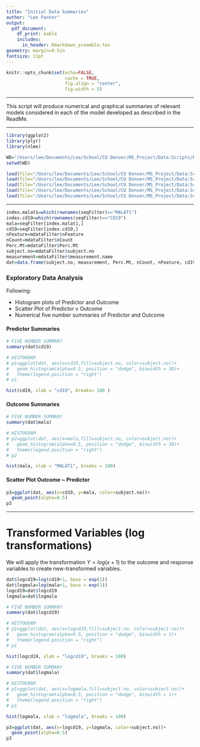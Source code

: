 ```yaml
---
title: "Initial Data Summaries"
author: "Lee Panter"
output: 
  pdf_document:
    df_print: kable
    includes:
      in_header: Rmarkdown_preamble.tex
geometry: margin=0.5in
fontsize: 11pt
---
```


<!------------------------------------------------------------------------------>
<!--  ####  KNITR Setup & Script Information   #### -->
<!------------------------------------------------------------------------------>

<!--  ####  KNITR Specs   #### -->
```r
knitr::opts_chunk$set(echo=FALSE, 
                      cache = TRUE, 
                      fig.align = "center",
                      fig.width = 5)
```
***

<!--  ####  Description   #### -->
\begin{center}
\LARGE{\underline{\textbf{Description}}}
\end{center}

This script will produce numerical and graphical summaries of relevant models considered in each of the model developed as described in the ReadMe.  

***

<!--  Packages -->  
```r
library(ggplot2)
library(plyr)
library(nlme)
```


<!--  Working Directory  -->       
```r
WD="/Users/lee/Documents/Lee/School/CU Denver/MS_Project/Data:Scripts/RBC/Modeling/InitialDataSummaries"
setwd(WD)
```


<!-- Data  &  Variables -->       
```r
load(file="/Users/lee/Documents/Lee/School/CU Denver/MS_Project/Data:Scripts/FinalData/InitialModels/InterceptOnly/alldatFilter.RData")
load(file="/Users/lee/Documents/Lee/School/CU Denver/MS_Project/Data:Scripts/FinalData/InitialModels/InterceptOnly/flowFilter.RData")
load(file="/Users/lee/Documents/Lee/School/CU Denver/MS_Project/Data:Scripts/FinalData/InitialModels/InterceptOnly/indseqFilter.RData")
load(file="/Users/lee/Documents/Lee/School/CU Denver/MS_Project/Data:Scripts/FinalData/InitialModels/InterceptOnly/mdataFilter.RData")
load(file="/Users/lee/Documents/Lee/School/CU Denver/MS_Project/Data:Scripts/FinalData/InitialModels/InterceptOnly/seqFilter.RData")
```
***
<!------------------------------------------------------------------------------>


<!------------------------------------------------------------------------------>
<!-- Begin Script -->       
<!------------------------------------------------------------------------------>
\begin{center}
\LARGE{\underline{\textbf{Begin Script}}}
\end{center}

\vspace{10pt}

```r
index.malat1=which(rownames(seqFilter)=="MALAT1")
index.cd19=which(rownames(seqFilter)=="CD19")
mala=seqFilter[index.malat1,]
cd19=seqFilter[index.cd19,]
nFeature=mdataFilter$nFeature
nCount=mdataFilter$nCount
Perc.Mt=mdataFilter$Perc.Mt
subject.no=mdataFilter$subject.no
measurement=mdataFilter$measurement.name
dat=data.frame(subject.no, measurement, Perc.Mt, nCount, nFeature, cd19, mala)
```


### Exploratory Data Analysis

Following:

* Histogram plots of Predictor and Outcome
* Scatter Plot of Predictor v Outcome
* Numerical five number summaries of Predictor and Outcome

#### Predictor Summaries
```r
# FIVE NUMBER SUMMARY
summary(dat$cd19)

# HISTOGRAM
# p1=ggplot(dat, aes(x=cd19,fill=subject.no, color=subject.no))+
#   geom_histogram(alpha=0.5, position = "dodge", binwidth = 30)+
#   theme(legend.position = "right")
# p1

hist(cd19, xlab = "cd19", breaks= 100 )
```

#### Outcome Summaries
```r
# FIVE NUMBER SUMMARY
summary(dat$mala)

# HISTOGRAM
# p2=ggplot(dat, aes(x=mala,fill=subject.no, color=subject.no))+
#   geom_histogram(alpha=0.5, position = "dodge", binwidth = 30)+
#   theme(legend.position = "right")
# p2

hist(mala, xlab = "MALAT1", breaks = 100)
```

#### Scatter Plot Outcome ~ Predictor

```r
p3=ggplot(dat, aes(x=cd19, y=mala, color=subject.no))+
  geom_point(alpha=0.5)
p3
```




***

# Transformed Variables (log transformations)

We will apply the transformation $Y=log(x+1)$ to the outcome and response variables to create new-transformed variables.


```r
dat$logcd19=log(cd19+1, base = exp(1))
dat$logmala=log(mala+1, base = exp(1))
logcd19=dat$logcd19
logmala=dat$logmala

# FIVE NUMBER SUMMARY
summary(dat$logcd19)

# HISTOGRAM
# p1=ggplot(dat, aes(x=logcd19,fill=subject.no, color=subject.no))+
#   geom_histogram(alpha=0.5, position = "dodge", binwidth = 1)+
#   theme(legend.position = "right")
# p1

hist(logcd19, xlab = "logcd19", breaks = 100)

# FIVE NUMBER SUMMARY
summary(dat$logmala)

# HISTOGRAM
# p1=ggplot(dat, aes(x=logmala,fill=subject.no, color=subject.no))+
#   geom_histogram(alpha=0.5, position = "dodge", binwidth = 1)+
#   theme(legend.position = "right")
# p1

hist(logmala, xlab = "logmala", breaks = 100)

p3=ggplot(dat, aes(x=logcd19, y=logmala, color=subject.no))+
  geom_point(alpha=0.5)
p3
```
\begin{center}
\LARGE{\underline{\textbf{End Script}}}
\end{center}
<!------------------------------------------------------------------------------>
<!-- End Script -->       
<!------------------------------------------------------------------------------>


<!------------------------------------------------------------------------------>
<!-- Post-Script -->       
<!------------------------------------------------------------------------------>

<!-- Notes:        -->       

<!-- Compilation Errors -->       

<!-- Execution Errors -->

<!-- Next Scripts to Consider -->

<!------------------------------------------------------------------------------>

